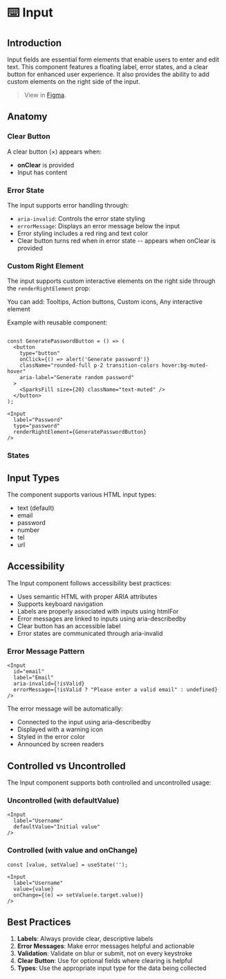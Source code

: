 
<Meta title="Components/Input/Docs" of={InputStories} />

# ⌨️ Input

## Introduction

Input fields are essential form elements that enable users to enter and edit text. This component features a floating label, error states, and a clear button for enhanced user experience.
It also provides the ability to add custom elements on the right side of the input.

> View in [Figma](https://www.figma.com/design/JxaLVMTWirCpU0rsbZ30k7/2.-Components-Library?node-id=6375-6974&m=dev).

## Anatomy

<Canvas of={InputStories.Default} />
<Controls of={InputStories.Default} />

### Clear Button

A clear button (×) appears when:

- **onClear** is provided
- Input has content

<Canvas of={InputStories.WithContent} />

### Error State

The input supports error handling through:

- `aria-invalid`: Controls the error state styling
- `errorMessage`: Displays an error message below the input
- Error styling includes a red ring and text color
- Clear button turns red when in error state -- appears when onClear is provided

<Canvas of={InputStories.WithError} />

### Custom Right Element

The input supports custom interactive elements on the right side through the `renderRightElement` prop:

<Canvas of={InputStories.WithCustomElement} />

You can add: Tooltips, Action buttons, Custom icons, Any interactive element

Example with reusable component:

```tsx

const GeneratePasswordButton = () => (
  <button
    type="button"
    onClick={() => alert('Generate password')}
    className="rounded-full p-2 transition-colors hover:bg-muted-hover"
    aria-label="Generate random password"
  >
    <SparksFill size={20} className="text-muted" />
  </button>
);

<Input
  label="Password"
  type="password"
  renderRightElement={GeneratePasswordButton}
/>
```

### States

<Canvas of={InputStories.Interactive} />

## Input Types

The component supports various HTML input types:

- text (default)
- email
- password
- number
- tel
- url

<Canvas of={InputStories.EmailType} />
<Canvas of={InputStories.PasswordType} />

## Accessibility

The Input component follows accessibility best practices:

- Uses semantic HTML with proper ARIA attributes
- Supports keyboard navigation
- Labels are properly associated with inputs using htmlFor
- Error messages are linked to inputs using aria-describedby
- Clear button has an accessible label
- Error states are communicated through aria-invalid

### Error Message Pattern

```tsx
<Input
  id="email"
  label="Email"
  aria-invalid={!isValid}
  errorMessage={!isValid ? "Please enter a valid email" : undefined}
/>
```

The error message will be automatically:

- Connected to the input using aria-describedby
- Displayed with a warning icon
- Styled in the error color
- Announced by screen readers

## Controlled vs Uncontrolled

The Input component supports both controlled and uncontrolled usage:

### Uncontrolled (with defaultValue)

```tsx
<Input
  label="Username"
  defaultValue="Initial value"
/>
```

### Controlled (with value and onChange)

```tsx
const [value, setValue] = useState('');

<Input
  label="Username"
  value={value}
  onChange={(e) => setValue(e.target.value)}
/>
```

## Best Practices

1. **Labels**: Always provide clear, descriptive labels
2. **Error Messages**: Make error messages helpful and actionable
3. **Validation**: Validate on blur or submit, not on every keystroke
4. **Clear Button**: Use for optional fields where clearing is helpful
5. **Types**: Use the appropriate input type for the data being collected
